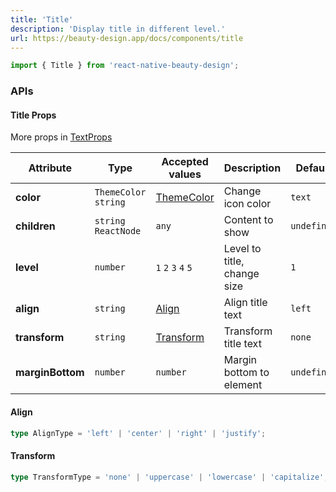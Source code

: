 ```yaml
---
title: 'Title'
description: 'Display title in different level.'
url: https://beauty-design.app/docs/components/title
---
```


```jsx
import { Title } from 'react-native-beauty-design';
```

<Spacer y={2} />

<Playground
  id="default"
  title="Default"
  description="You can display an title"
  code={titleContent.initial}
/>

<Spacer y={2} />

<Playground
  id="change-color"
  title="Change Color"
  description="Change color to component"
  code={titleContent.changeColor}
/>

<Spacer y={2} />

<Playground
  id="align-title"
  title="Align Title"
  description="Change align title"
  code={titleContent.align}
/>

<Spacer y={2} />

<Playground
  id="transform-title"
  title="Transform Title"
  description="Change transform title"
  code={titleContent.transform}
/>

<Spacer y={2} />

### APIs

<Spacer y={2} />

#### Title Props
More props in [TextProps](/docs/text#apis)

| Attribute        | Type                  | Accepted values                   | Description                 | Default     |
|------------------|-----------------------|-----------------------------------|-----------------------------|-------------|
| **color**        | `ThemeColor` `string` | [ThemeColor](/docs/default-theme) | Change icon color           | `text`      |
| **children**     | `string`  `ReactNode` | `any`                             | Content to show             | `undefined` |
| **level**        | `number`              | `1` `2` `3` `4` `5`               | Level to title, change size | `1`         |
| **align**        | `string`              | [Align](#align)                   | Align title text            | `left`      |
| **transform**    | `string`              | [Transform](#transform)           | Transform title text        | `none`      |
| **marginBottom** | `number`              | `number`                          | Margin bottom to element    | `undefined` |

<Spacer y={2} />

#### Align
```typescript
type AlignType = 'left' | 'center' | 'right' | 'justify';
```

<Spacer y={2} />

#### Transform
```typescript
type TransformType = 'none' | 'uppercase' | 'lowercase' | 'capitalize';
```
